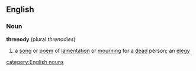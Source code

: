 ==English==
===Noun===
'''threnody'''  (plural ''threnodies'')
#a [[song]] or [[poem]] of [[lamentation]] or [[mourning]] for a [[dead]] person; an [[elegy]]
[[category:English nouns]]